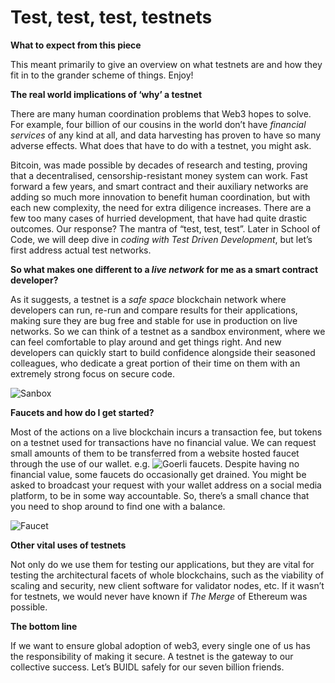 # Test, test, test, testnets

**What to expect from this piece**

This meant primarily to give an overview on what testnets are and how they fit in to the grander scheme of things. Enjoy!

**The real world implications of ‘why’ a testnet**

There are many human coordination problems that Web3 hopes to solve. For example, four billion of our cousins in the world don’t have *financial services* of any kind at all, and data harvesting has proven to have so many adverse effects. What does that have to do with a testnet, you might ask.

Bitcoin, was made possible by decades of research and testing, proving that a decentralised, censorship-resistant money system can work. Fast forward a few years, and smart contract and their auxiliary networks are adding so much more innovation to benefit human coordination, but with each new complexity, the need for extra diligence increases. There are a few too many cases of hurried development, that have had quite drastic outcomes. Our response? The mantra of “test, test, test”. Later in School of Code, we will deep dive in *coding with Test Driven Development*, but let’s first address actual test networks.

**So what makes one different to a *live network* for me as a smart contract developer?**

As it suggests, a testnet is a *safe space* blockchain network where developers can run, re-run and compare results for their applications, making sure they are bug free and stable for use in production on live networks. So we can think of a testnet as a sandbox environment, where we can feel comfortable to play around and get things right. And new developers can quickly start to build confidence alongside their seasoned colleagues, who dedicate a great portion of their time on them with an extremely strong focus on secure code.

![Sanbox](/public/assets/lessons/testnets/sandbox.png)

**Faucets and how do I get started?**

Most of the actions on a live blockchain incurs a transaction fee, but tokens on a testnet used for transactions have no financial value. We can request small amounts of them to be transferred from a website hosted faucet through the use of our wallet. e.g. ![Goerli faucets]( https://goerli.net/). Despite having no financial value, some faucets do occasionally get drained. You might be asked to broadcast your request with your wallet address on a social media platform, to be in some way accountable. So, there’s a small chance that you need to shop around to find one with a balance.

![Faucet](/public/assets/lessons/testnets/faucet.png)

**Other vital uses of testnets**

Not only do we use them for testing our applications, but they are vital for testing the architectural facets of whole blockchains,  such as the viability of scaling and security, new client software for validator nodes, etc. If it wasn’t for testnets, we would never have known if *The Merge* of Ethereum was possible. 

**The bottom line**

If we want to ensure global adoption of web3, every single one of us has the responsibility of making it secure. A testnet is the gateway to our collective success. Let’s BUIDL safely for our seven billion friends.
